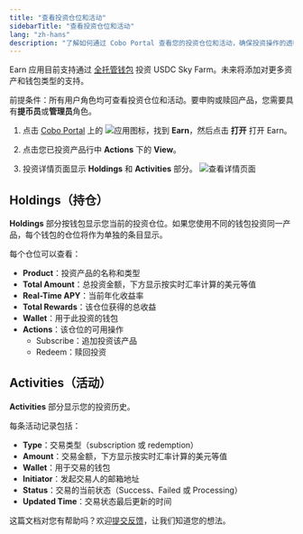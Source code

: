 ```yaml
---
title: "查看投资仓位和活动"
sidebarTitle: "查看投资仓位和活动"
lang: "zh-hans"
description: "了解如何通过 Cobo Portal 查看您的投资仓位和活动，确保投资操作的透明度。"
---
```


<Info>Earn 应用目前支持通过 [全托管钱包](/cn/portal/custodial-wallets/introduction) 投资 USDC Sky Farm。未来将添加对更多资产和钱包类型的支持。</Info>

<Note>前提条件：所有用户角色均可查看投资仓位和活动。要申购或赎回产品，您需要具有**提币员**或**管理员**角色。</Note>

1. 点击 [Cobo Portal](https://portal.cobo.com/login) 上的 <img src="/en/images/common/icon_apps.svg" className="icon" alt="应用图标"/>，找到 **Earn**，然后点击 **打开** 打开 Earn。

2. 点击您已投资产品行中 **Actions** 下的 **View**。

3. 投资详情页面显示 **Holdings** 和 **Activities** 部分。
    <img src="/en/images/portal-apps/earn/earn_view.png" className="screenshot_full_screen" alt="查看详情页面"/>

## Holdings（持仓）

**Holdings** 部分按钱包显示您当前的投资仓位。如果您使用不同的钱包投资同一产品，每个钱包的仓位将作为单独的条目显示。

每个仓位可以查看：
- **Product**：投资产品的名称和类型
- **Total Amount**：总投资金额，下方显示按实时汇率计算的美元等值
- **Real-Time APY**：当前年化收益率
- **Total Rewards**：该仓位获得的总收益
- **Wallet**：用于此投资的钱包
- **Actions**：该仓位的可用操作
  - Subscribe：追加投资该产品
  - Redeem：赎回投资

## Activities（活动）

**Activities** 部分显示您的投资历史。

每条活动记录包括：
- **Type**：交易类型（subscription 或 redemption）
- **Amount**：交易金额，下方显示按实时汇率计算的美元等值
- **Wallet**：用于交易的钱包
- **Initiator**：发起交易人的邮箱地址
- **Status**：交易的当前状态（Success、Failed 或 Processing）
- **Updated Time**：交易状态最后更新的时间

<Tip>这篇文档对您有帮助吗？欢迎[提交反馈](https://forms.zohopublic.com/cobo/form/DocumentFeedbackForm/formperma/QvLOhxJv1_JMsJ-1dleZ8Itb_7rzN-LtgvsDdxosoVI?referrername=manuals)，让我们知道您的想法。</Tip>
